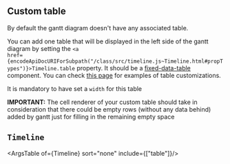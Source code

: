 
<Meta title="Features/Table/Doc"  />

## Custom table
 By default the gantt diagram doesn't have any associated table.
 
You can add one table that will be displayed in the left side of the gantt diagram by setting the <code><a href={encodeApiDocURIForSubpath("/class/src/timeline.js~Timeline.html#propTypes")}>Timeline.table</a></code> property. It should be a <a href="https://github.com/schrodinger/fixed-data-table-2">fixed-data-table</a> component. You can check <a href="https://schrodinger.github.io/fixed-data-table-2/example-object-data.html">this page</a> for examples of table customizations. 
  
It is mandatory to have set a <code>width</code> for this table  

**IMPORTANT:** The cell renderer of your custom table should take in consideration that there could be empty rows (without any data behind) added by gantt just for filling in the remaining empty space

## `Timeline`
  <ArgsTable of={Timeline} sort="none" include={["table"]}/>
